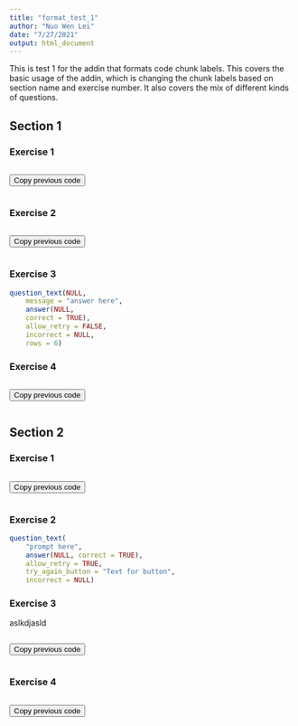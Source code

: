 ```yaml
---
title: "format_test_1"
author: "Nuo Wen Lei"
date: "7/27/2021"
output: html_document
---
```


This is test 1 for the addin that formats code chunk labels. This covers the basic usage of the addin, which is changing the chunk labels based on section name and exercise number. It also covers the mix of different kinds of questions.

## Section 1
###

### Exercise 1


```r

```

<button onclick = "transfer_code(this)">Copy previous code</button>

```r

```

###

### Exercise 2


```r

```

<button onclick = "transfer_code(this)">Copy previous code</button>

```r

```

###

### Exercise 3


```r
question_text(NULL,
	message = "answer here",
	answer(NULL,
	correct = TRUE),
	allow_retry = FALSE,
	incorrect = NULL,
	rows = 6)
```

###


### Exercise 4


```r

```

<button onclick = "transfer_code(this)">Copy previous code</button>

```r

```

###

## Section 2

###

### Exercise 1


```r

```

<button onclick = "transfer_code(this)">Copy previous code</button>

```r

```

###

### Exercise 2


```r
question_text(
	"prompt here",
	answer(NULL, correct = TRUE),
	allow_retry = TRUE,
	try_again_button = "Text for button",
	incorrect = NULL)
```

###

### Exercise 3

aslkdjasld

```r

```

<button onclick = "transfer_code(this)">Copy previous code</button>

```r

```

###

### Exercise 4


```r

```

<button onclick = "transfer_code(this)">Copy previous code</button>

```r

```

###
